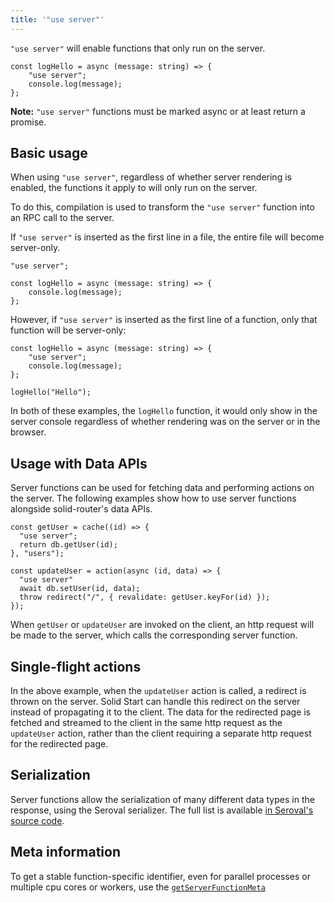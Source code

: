 ```yaml
---
title: '"use server"'
---
```


`"use server"` will enable functions that only run on the server.

```tsx
const logHello = async (message: string) => {
	"use server";
	console.log(message);
};
```

**Note:** `"use server"` functions must be marked async or at least return a promise.

## Basic usage

When using `"use server"`, regardless of whether server rendering is enabled, the functions it apply to will only run on the server.

To do this, compilation is used to transform the `"use server"` function into an RPC call to the server.

If `"use server"` is inserted as the first line in a file, the entire file will become server-only.

```tsx {1}
"use server";

const logHello = async (message: string) => {
	console.log(message);
};
```

However, if `"use server"` is inserted as the first line of a function, only that function will be server-only:

```tsx {2}
const logHello = async (message: string) => {
	"use server";
	console.log(message);
};

logHello("Hello");
```

In both of these examples, the `logHello` function, it would only show in the server console regardless of whether rendering was on the server or in the browser.

## Usage with Data APIs

Server functions can be used for fetching data and performing actions on the server. 
The following examples show how to use server functions alongside solid-router's data APIs.

```tsx {3}
const getUser = cache((id) => {
  "use server";
  return db.getUser(id);
}, "users");

const updateUser = action(async (id, data) => {
  "use server"
  await db.setUser(id, data);
  throw redirect("/", { revalidate: getUser.keyFor(id) });
});

```

When `getUser` or `updateUser` are invoked on the client, an http request will be made to the server, which calls the corresponding server function.

## Single-flight actions

In the above example, when the `updateUser` action is called, a redirect is thrown on the server. 
Solid Start can handle this redirect on the server instead of propagating it to the client. 
The data for the redirected page is fetched and streamed to the client in the same http request as the `updateUser` action, rather than the client requiring a separate http request for the redirected page.

## Serialization

Server functions allow the serialization of many different data types in the response, using the Seroval serializer.
The full list is available [in Seroval's source code](https://github.com/lxsmnsyc/seroval/blob/main/docs/compatibility.md#supported-types).

## Meta information

To get a stable function-specific identifier, even for parallel processes or multiple cpu cores or workers, use the [`getServerFunctionMeta`](/solid-start/reference/server/get-server-function-meta)
